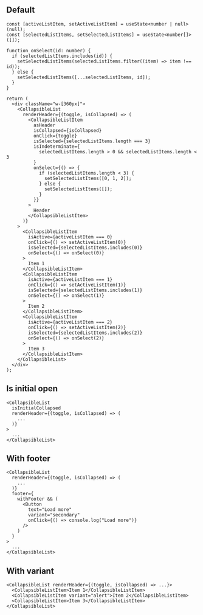 

## Default

<Preview>
  <DemoCollapsibleList />
</Preview>

```tsx
const [activeListItem, setActiveListItem] = useState<number | null>(null);
const [selectedListItems, setSelectedListItems] = useState<number[]>([]);

function onSelect(id: number) {
  if (selectedListItems.includes(id)) {
    setSelectedListItems(selectedListItems.filter((item) => item !== id));
  } else {
    setSelectedListItems([...selectedListItems, id]);
  }
}

return (
  <div className="w-[360px]">
    <CollapsibleList
      renderHeader={(toggle, isCollapsed) => (
        <CollapsibleListItem
          asHeader
          isCollapsed={isCollapsed}
          onClick={toggle}
          isSelected={selectedListItems.length === 3}
          isIndeterminate={
            selectedListItems.length > 0 && selectedListItems.length < 3
          }
          onSelect={() => {
            if (selectedListItems.length < 3) {
              setSelectedListItems([0, 1, 2]);
            } else {
              setSelectedListItems([]);
            }
          }}
        >
          Header
        </CollapsibleListItem>
      )}
    >
      <CollapsibleListItem
        isActive={activeListItem === 0}
        onClick={() => setActiveListItem(0)}
        isSelected={selectedListItems.includes(0)}
        onSelect={() => onSelect(0)}
      >
        Item 1
      </CollapsibleListItem>
      <CollapsibleListItem
        isActive={activeListItem === 1}
        onClick={() => setActiveListItem(1)}
        isSelected={selectedListItems.includes(1)}
        onSelect={() => onSelect(1)}
      >
        Item 2
      </CollapsibleListItem>
      <CollapsibleListItem
        isActive={activeListItem === 2}
        onClick={() => setActiveListItem(2)}
        isSelected={selectedListItems.includes(2)}
        onSelect={() => onSelect(2)}
      >
        Item 3
      </CollapsibleListItem>
    </CollapsibleList>
  </div>
);
```

## Is initial open

<Preview>
  <DemoCollapsibleList isInitialOpen />
</Preview>

```tsx
<CollapsibleList
  isInitialCollapsed
  renderHeader={(toggle, isCollapsed) => (
    ...
  )}
>
  ...
</CollapsibleList>
```

## With footer

<Preview>
  <DemoCollapsibleList isInitialOpen withFooter />
</Preview>

```tsx
<CollapsibleList
  renderHeader={(toggle, isCollapsed) => (
    ...
  )}
  footer={
    withFooter && (
      <Button
        text="Load more"
        variant="secondary"
        onClick={() => console.log("Load more")}
      />
    )
  }
>
  ...
</CollapsibleList>
```

## With variant

<Preview>
  <DemoCollapsibleList isInitialOpen withVariant />
</Preview>

```tsx
<CollapsibleList renderHeader={(toggle, isCollapsed) => ...}>
  <CollapsibleListItem>Item 1</CollapsibleListItem>
  <CollapsibleListItem variant="alert">Item 2</CollapsibleListItem>
  <CollapsibleListItem>Item 3</CollapsibleListItem>
</CollapsibleList>
```
